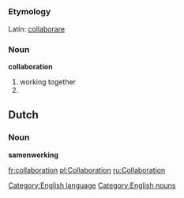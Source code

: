 [[Category:English language]]
[[Category:English nouns]]
=={{en}}==
===Etymology===
Latin: [[collaborare]]
===Noun===
'''collaboration'''
# working together
# {{stub}}

==Dutch==
===Noun===
'''samenwerking'''

[[fr:collaboration]]
[[pl:Collaboration]]
[[ru:Collaboration]]